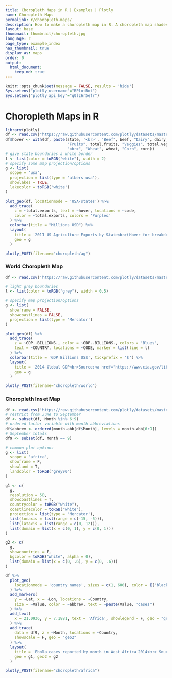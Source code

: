 ```yaml
---
title: Choropleth Maps in R | Examples | Plotly
name: Choropleth Maps
permalink: r/choropleth-maps/
description: How to make a choropleth map in R. A choropleth map shades geographic regions by value.
layout: base
thumbnail: thumbnail/choropleth.jpg
language: r
page_type: example_index
has_thumbnail: true
display_as: maps
order: 0
output: 
  html_document:
    keep_md: true
---
```


```r
knitr::opts_chunk$set(message = FALSE, results = 'hide')
Sys.setenv("plotly_username"="RPlotBot")
Sys.setenv("plotly_api_key"="q0lz6r5efr")
```

# Choropleth Maps in R
```r
library(plotly)
df <- read.csv("https://raw.githubusercontent.com/plotly/datasets/master/2011_us_ag_exports.csv")
df$hover <- with(df, paste(state, '<br>', "Beef", beef, "Dairy", dairy, "<br>",
                           "Fruits", total.fruits, "Veggies", total.veggies,
                           "<br>", "Wheat", wheat, "Corn", corn))
# give state boundaries a white border
l <- list(color = toRGB("white"), width = 2)
# specify some map projection/options
g <- list(
  scope = 'usa',
  projection = list(type = 'albers usa'),
  showlakes = TRUE,
  lakecolor = toRGB('white')
)

plot_geo(df, locationmode = 'USA-states') %>%
  add_trace(
    z = ~total.exports, text = ~hover, locations = ~code, 
    color = ~total.exports, colors = 'Purples'
  ) %>%
  colorbar(title = "Millions USD") %>%
  layout(
    title = '2011 US Agriculture Exports by State<br>(Hover for breakdown)', 
    geo = g
  )
```

```r
plotly_POST(filename="choropleth/ag")
```


### World Choropleth Map

```r
df <- read.csv('https://raw.githubusercontent.com/plotly/datasets/master/2014_world_gdp_with_codes.csv')

# light grey boundaries
l <- list(color = toRGB("grey"), width = 0.5)

# specify map projection/options
g <- list(
  showframe = FALSE,
  showcoastlines = FALSE,
  projection = list(type = 'Mercator')
)

plot_geo(df) %>%
  add_trace(
    z = ~GDP..BILLIONS., color = ~GDP..BILLIONS., colors = 'Blues',
    text = ~COUNTRY, locations = ~CODE, marker = list(line = l)
  ) %>%
  colorbar(title = 'GDP Billions US$', tickprefix = '$') %>%
  layout(
    title = '2014 Global GDP<br>Source:<a href="https://www.cia.gov/library/publications/the-world-factbook/fields/2195.html">CIA World Factbook</a>',
    geo = g
  )
```

```r
plotly_POST(filename="choropleth/world")
```

### Choropleth Inset Map

```r
df <- read.csv('https://raw.githubusercontent.com/plotly/datasets/master/2014_ebola.csv')
# restrict from June to September
df <- subset(df, Month %in% 6:9)
# ordered factor variable with month abbreviations
df$abbrev <- ordered(month.abb[df$Month], levels = month.abb[6:9])
# September totals
df9 <- subset(df, Month == 9)

# common plot options
g <- list(
  scope = 'africa',
  showframe = F,
  showland = T,
  landcolor = toRGB("grey90")
)

g1 <- c(
  g,
  resolution = 50,
  showcoastlines = T,
  countrycolor = toRGB("white"),
  coastlinecolor = toRGB("white"),
  projection = list(type = 'Mercator'),
  list(lonaxis = list(range = c(-15, -5))),
  list(lataxis = list(range = c(0, 12))),
  list(domain = list(x = c(0, 1), y = c(0, 1)))
)

g2 <- c(
  g,
  showcountries = F,
  bgcolor = toRGB("white", alpha = 0),
  list(domain = list(x = c(0, .6), y = c(0, .6)))
)

df %>%
  plot_geo(
    locationmode = 'country names', sizes = c(1, 600), color = I("black")
  ) %>%
  add_markers(
    y = ~Lat, x = ~Lon, locations = ~Country, 
    size = ~Value, color = ~abbrev, text = ~paste(Value, "cases")
  ) %>%
  add_text(
    x = 21.0936, y = 7.1881, text = 'Africa', showlegend = F, geo = "geo2"
  ) %>%
  add_trace(
    data = df9, z = ~Month, locations = ~Country, 
    showscale = F, geo = "geo2"
  ) %>%
  layout(
    title = 'Ebola cases reported by month in West Africa 2014<br> Source: <a href="https://data.hdx.rwlabs.org/dataset/rowca-ebola-cases">HDX</a>',
    geo = g1, geo2 = g2
  )
```

```r
plotly_POST(filename="choropleth/africa")
```
